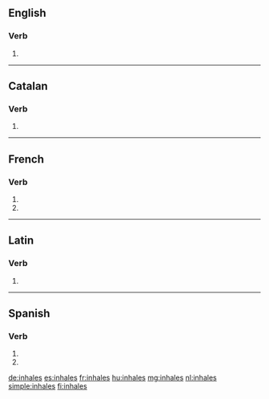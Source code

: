 {{also|inhalés}}
==English==

===Verb===
{{head|en|verb form}}

# {{en-third-person singular of|inhale}}

----

==Catalan==

===Verb===
{{head|ca|verb form}}

# {{ca-verb form of|p=2|n=sg|t=pres|m=ind|inhalar}}

----

==French==

===Verb===
{{fr-verb-form}}

# {{inflection of|inhaler||2|s|pres|indc|lang=fr}}
# {{inflection of|inhaler||2|s|pres|subj|lang=fr}}

----

==Latin==

===Verb===
{{la-verb-form|inhālēs}}

# {{inflection of|inhālō||2|s|pres|actv|subj|lang=la}}

----

==Spanish==

===Verb===
{{es-verb-form}}

# {{es-verb form of|ending=ar|mood=imperative|sense=negative|pers=2|formal=no|number=singular|inhalar}}
# {{es-verb form of|ending=ar|mood=subjunctive|tense=present|pers=2|formal=no|number=singular|inhalar}}

[[de:inhales]]
[[es:inhales]]
[[fr:inhales]]
[[hu:inhales]]
[[mg:inhales]]
[[nl:inhales]]
[[simple:inhales]]
[[fi:inhales]]